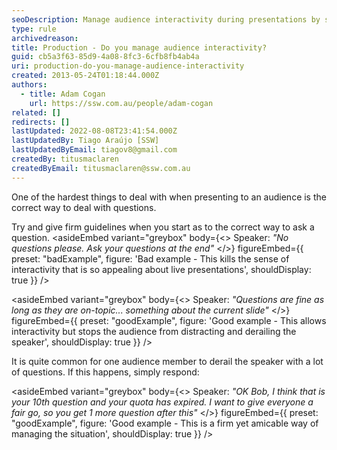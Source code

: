 ```yaml
---
seoDescription: Manage audience interactivity during presentations by setting clear guidelines and redirecting off-topic questions to maintain a productive Q&A session.
type: rule
archivedreason:
title: Production - Do you manage audience interactivity?
guid: cb5a3f63-85d9-4a08-8fc3-6cfb8fb4ab4a
uri: production-do-you-manage-audience-interactivity
created: 2013-05-24T01:18:44.000Z
authors:
  - title: Adam Cogan
    url: https://ssw.com.au/people/adam-cogan
related: []
redirects: []
lastUpdated: 2022-08-08T23:41:54.000Z
lastUpdatedBy: Tiago Araújo [SSW]
lastUpdatedByEmail: tiagov8@gmail.com
createdBy: titusmaclaren
createdByEmail: titusmaclaren@ssw.com.au
---
```


One of the hardest things to deal with when presenting to an audience is the correct way to deal with questions.

Try and give firm guidelines when you start as to the correct way to ask a question.
<asideEmbed
  variant="greybox"
  body={<>
    Speaker: _"No questions please. Ask your questions at the end"_
  </>}
  figureEmbed={{
    preset: "badExample",
    figure: 'Bad example - This kills the sense of interactivity that is so appealing about live presentations',
    shouldDisplay: true
  }}
/>

<asideEmbed
  variant="greybox"
  body={<>
    Speaker: _"Questions are fine as long as they are on-topic... something about the current slide"_
  </>}
  figureEmbed={{
    preset: "goodExample",
    figure: 'Good example - This allows interactivity but stops the audience from distracting and derailing the speaker',
    shouldDisplay: true
  }}
/>

It is quite common for one audience member to derail the speaker with a lot of questions. If this happens, simply respond:

<asideEmbed
  variant="greybox"
  body={<>
    Speaker: _"OK Bob, I think that is your 10th question and your quota has expired. I want to give everyone a fair go, so you get 1 more question after this"_
  </>}
  figureEmbed={{
    preset: "goodExample",
    figure: 'Good example - This is a firm yet amicable way of managing the situation',
    shouldDisplay: true
  }}
/>
